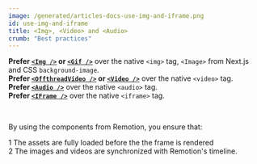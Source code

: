 ```yaml
---
image: /generated/articles-docs-use-img-and-iframe.png
id: use-img-and-iframe
title: <Img>, <Video> and <Audio>
crumb: "Best practices"
---
```


**Prefer [`<Img />`](/docs/img) or [`<Gif />`](/docs/gif)** over the native `<img>` tag, `<Image>` from Next.js and CSS `background-image`.  
**Prefer [`<OffthreadVideo />`](/docs/offthreadvideo) or [`<Video />`](/docs/video)** over the native `<video>` tag.  
**Prefer [`<Audio />`](/docs/audio)** over the native `<audio>` tag.  
**Prefer [`<IFrame />`](/docs/iframe)** over the native `<iframe>` tag.

<br/>

By using the components from Remotion, you ensure that:

<Step>1</Step> The assets are fully loaded before the the frame is rendered<br/>
<Step>2</Step> The images and videos are synchronized with Remotion's timeline.
